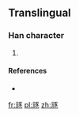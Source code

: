 ==Translingual==

===Han character===
{{Han char|rn=10|rad=儿|as=09|sn=11|four=|canj=MUMSO|ids=⿺元豕}}

# {{defn|Han|sort=儿09}}

====References====
* {{Han ref|kx=0125.201|dkj=|dj=|hdz=|uh=34AE|ud=13486|bh=|bd=}}

[[fr:㒮]]
[[pl:㒮]]
[[zh:㒮]]